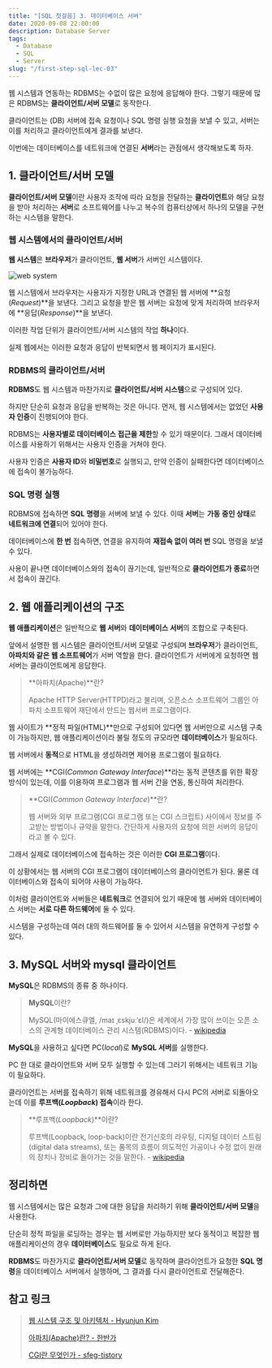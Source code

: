 ```yaml
---
title: "[SQL 첫걸음] 3. 데이터베이스 서버"
date: 2020-09-08 22:00:00
description: Database Server
tags:
  - Database
  - SQL
  - Server
slug: "/first-step-sql-lec-03"
---
```


웹 시스템과 연동하는 RDBMS는 수없이 많은 요청에 응답해야 한다. 그렇기 때문에 많은 RDBMS는 **클라이언트/서버 모델**로 동작한다.

클라이언트는 (DB) 서버에 접속 요청이나 SQL 명령 실행 요청을 보낼 수 있고, 서버는 이를 처리하고 클라이언트에게 결과를 보낸다.

이번에는 데이터베이스를 네트워크에 연결된 **서버**라는 관점에서 생각해보도록 하자.

## 1. 클라이언트/서버 모델

**클라이언트/서버 모델**이란 사용자 조작에 따라 요청을 전달하는 **클라이언트**와 해당 요청을 받아 처리하는 **서버**로 소프트웨어를 나누고 복수의 컴퓨터상에서 하나의 모델을 구현하는 시스템을 말한다.

### 웹 시스템에서의 클라이언트/서버

**웹 시스템**은 **브라우저**가 클라이언트, **웹 서버**가 서버인 시스템이다.

![web system](./web-system.jpg)

웹 시스템에서 브라우저는 사용자가 지정한 URL과 연결된 웹 서버에 **요청(*Request*)**을 보낸다. 그리고 요청을 받은 웹 서버는 요청에 맞게 처리하여 브라우저에 **응답(*Response*)**을 보낸다.

이러한 작업 단위가 클라이언트/서버 시스템의 작업 **하나**이다.

실제 웹에서는 이러한 요청과 응답이 반복되면서 웹 페이지가 표시된다.

### RDBMS의 클라이언트/서버

**RDBMS**도 웹 시스템과 마찬가지로 **클라이언트/서버 시스템**으로 구성되어 있다.

하지만 단순히 요청과 응답을 반복하는 것은 아니다. 먼저, 웹 시스템에서는 없었던 **사용자 인증**이 진행되어야 한다.

RDBMS는 **사용자별로 데이터베이스 접근을 제한**할 수 있기 때문이다. 그래서 데이터베이스를 사용하기 위해서는 사용자 인증을 거쳐야 한다.

사용자 인증은 **사용자 ID**와 **비밀번호**로 실행되고, 만약 인증이 실패한다면 데이터베이스에 접속이 불가능하다.

### SQL 명령 실행

RDBMS에 접속하면 **SQL 명령**을 서버에 보낼 수 있다. 이때 **서버**는 **가동 중인 상태**로 **네트워크에 연결**되어 있어야 한다.

데이터베이스에 **한 번** 접속하면, 연결을 유지하여 **재접속 없이 여러 번** SQL 명령을 보낼 수 있다.

사용이 끝나면 데이터베이스와의 접속이 끊기는데, 일반적으로 **클라이언트가 종료**하면서 접속이 끊긴다.

## 2. 웹 애플리케이션의 구조

**웹 애플리케이션**은 일반적으로 **웹 서버**와 **데이터베이스 서버**의 조합으로 구축된다.

앞에서 설명한 웹 시스템은 클라이언트/서버 모델로 구성되며 **브라우저**가 클라이언트, **아파치와 같은 웹 소프트웨어**가 서버 역할을 한다. 클라이언트가 서버에게 요청하면 웹 서버는 클라이언트에게 응답한다.

> **아파치(Apache)**란?
>
> Apache HTTP Server(HTTPD)라고 불리며, 오픈소스 소프트웨어 그룹인 아파치 소프트웨어 재단에서 만드는 웹서버 프로그램이다.

웹 사이트가 **정적 파일(HTML)**만으로 구성되어 있다면 웹 서버만으로 시스템 구축이 가능하지만, 웹 애플리케이션이라 불릴 정도의 규모라면 **데이터베이스**가 필요하다.

웹 서버에서 **동적**으로 HTML을 생성하려면 제어용 프로그램이 필요하다.

웹 서버에는 **CGI(*Common Gateway Interface*)**라는 동적 콘텐츠를 위한 확장 방식이 있는데, 이를 이용하여 프로그램과 웹 서버 간을 연동, 통신하여 처리한다.

> **CGI(*Common Gateway Interface*)**란?
>
> 웹 서버와 외부 프로그램(CGI 프로그램 또는 CGI 스크립트) 사이에서 정보를 주고받는 방법이나 규약을 말한다. 간단하게 사용자의 요청에 의한 서버의 응답이라고 볼 수 있다.

그래서 실제로 데이터베이스에 접속하는 것은 이러한 **CGI 프로그램**이다.

이 상황에서는 웹 서버의 CGI 프로그램이 데이터베이스의 클라이언트가 된다. 물론 데이터베이스와 접속이 되어야 사용이 가능하다.

이처럼 클라이언트와 서버들은 **네트워크**로 연결되어 있기 때문에 웹 서버와 데이터베이스 서버는 **서로 다른 하드웨어**에 둘 수 있다.

시스템을 구성하는데 여러 대의 하드웨어를 둘 수 있어서 시스템을 유연하게 구성할 수 있다.

## 3. MySQL 서버와 mysql 클라이언트

**MySQL**은 RDBMS의 종류 중 하나이다.

> **MySQL**이란?
>
> MySQL(마이에스큐엘, /maɪ ˌɛskjuːˈɛl/)은 세계에서 가장 많이 쓰이는 오픈 소스의 관계형 데이터베이스 관리 시스템(RDBMS)이다. - [wikipedia](https://ko.wikipedia.org/wiki/MySQL)

**MySQL**을 사용하고 싶다면 PC(*local*)로 **MySQL 서버**를 실행한다.

PC 한 대로 클라이언트와 서버 모두 실행할 수 있는데 그러기 위해서는 네트워크 기능이 필요하다.

클라이언트는 서버를 접속하기 위해 네트워크를 경유해서 다시 PC의 서버로 되돌아오는데 이를 **루프백(*Loopback*) 접속**이라 한다.

> **루프백(*Loopback*)**이란?
>
> 루프백(Loopback, loop-back)이란 전기신호의 라우팅, 디지털 데이터 스트림(digital data streams), 또는 품목의 흐름이 의도적인 가공이나 수정 없이 원래의 장치나 장비로 돌아가는 것을 말한다. - [wikipedia](https://ko.wikipedia.org/wiki/%EB%A3%A8%ED%94%84%EB%B0%B1)

## 정리하면

웹 시스템에서는 많은 요청과 그에 대한 응답을 처리하기 위해 **클라이언트/서버 모델**을 사용한다.

단순히 정적 파일을 로딩하는 경우는 웹 서버로만 가능하지만 보다 동적이고 복잡한 웹 애플리케이션의 경우 **데이터베이스**도 필요로 하게 된다.

**RDBMS**도 마찬가지로 **클라이언트/서버 모델**로 동작하며 클라이언트가 요청한 **SQL 명령**을 데이터베이스 서버에서 실행하며, 그 결과를 다시 클라이언트로 전달해준다.

## 참고 링크

> [웹 시스템 구조 및 아키텍처 - Hyunjun Kim](https://medium.com/akiakma/%EC%9B%B9-%EC%8B%9C%EC%8A%A4%ED%85%9C-%EA%B5%AC%EC%A1%B0-%EB%B0%8F-%EC%95%84%ED%82%A4%ED%85%8D%EC%B2%98-605b981bf060)
>
> [아파치(Apache)란? - 한반가](https://thesauro.tistory.com/entry/%EC%95%84%ED%8C%8C%EC%B9%98Apache-%EB%9E%80)
>
> [CGI란 무엇인가 - sfeg-tistory](https://sfeg.tistory.com/196)